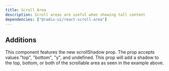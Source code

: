 ```yaml
---
title: Scroll Area
description: Scroll areas are useful when showing tall content
dependencies: ["@radix-ui/react-scroll-area"]
---
```


## Additions
This component features the new scrollShadow prop. The prop accepts values "top", "bottom", "y", and undefined. This prop will add a shadow to the top, bottom, or both of the scrollable area as seen in the example above.